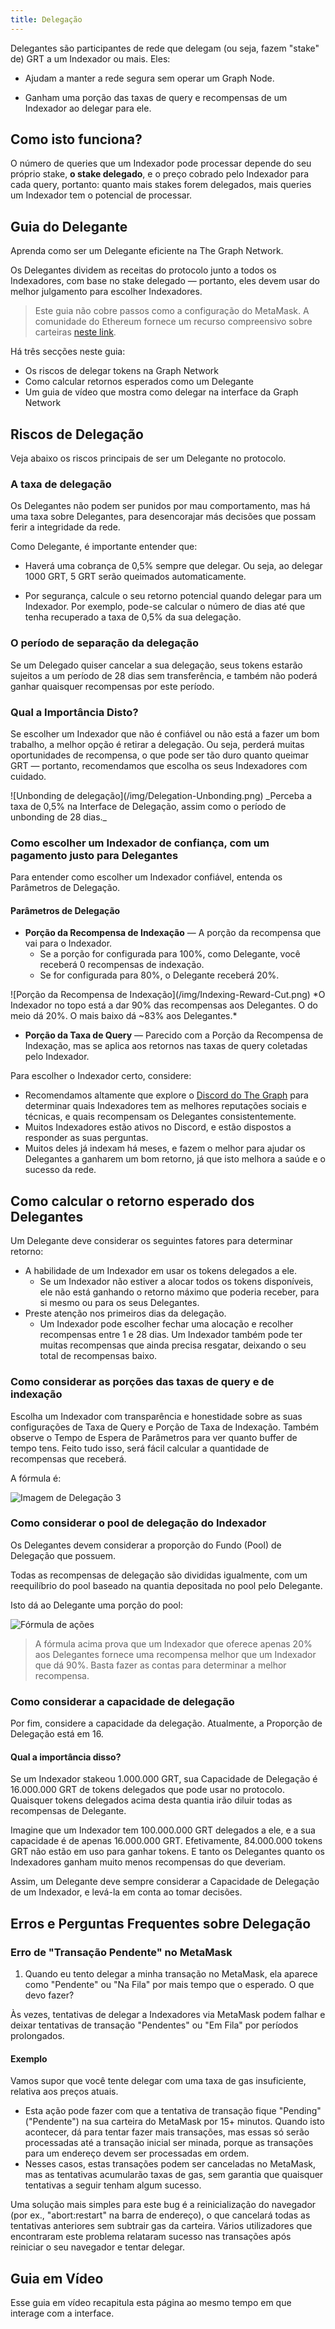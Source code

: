 ```yaml
---
title: Delegação
---
```


Delegantes são participantes de rede que delegam (ou seja, fazem "stake" de) GRT a um Indexador ou mais. Eles:

- Ajudam a manter a rede segura sem operar um Graph Node.

- Ganham uma porção das taxas de query e recompensas de um Indexador ao delegar para ele.

## Como isto funciona?

O número de queries que um Indexador pode processar depende do seu próprio stake, **o stake delegado**, e o preço cobrado pelo Indexador para cada query, portanto: quanto mais stakes forem delegados, mais queries um Indexador tem o potencial de processar.

## Guia do Delegante

Aprenda como ser um Delegante eficiente na The Graph Network.

Os Delegantes dividem as receitas do protocolo junto a todos os Indexadores, com base no stake delegado — portanto, eles devem usar do melhor julgamento para escolher Indexadores.

> Este guia não cobre passos como a configuração do MetaMask. A comunidade do Ethereum fornece um recurso compreensivo sobre carteiras [neste link](https://ethereum.org/en/wallets/).

Há três secções neste guia:

- Os riscos de delegar tokens na Graph Network
- Como calcular retornos esperados como um Delegante
- Um guia de vídeo que mostra como delegar na interface da Graph Network

## Riscos de Delegação

Veja abaixo os riscos principais de ser um Delegante no protocolo.

### A taxa de delegação

Os Delegantes não podem ser punidos por mau comportamento, mas há uma taxa sobre Delegantes, para desencorajar más decisões que possam ferir a integridade da rede.

Como Delegante, é importante entender que:

- Haverá uma cobrança de 0,5% sempre que delegar. Ou seja, ao delegar 1000 GRT, 5 GRT serão queimados automaticamente.

- Por segurança, calcule o seu retorno potencial quando delegar para um Indexador. Por exemplo, pode-se calcular o número de dias até que tenha recuperado a taxa de 0,5% da sua delegação.

### O período de separação da delegação

Se um Delegado quiser cancelar a sua delegação, seus tokens estarão sujeitos a um período de 28 dias sem transferência, e também não poderá ganhar quaisquer recompensas por este período.

### Qual a Importância Disto?

Se escolher um Indexador que não é confiável ou não está a fazer um bom trabalho, a melhor opção é retirar a delegação. Ou seja, perderá muitas oportunidades de recompensa, o que pode ser tão duro quanto queimar GRT — portanto, recomendamos que escolha os seus Indexadores com cuidado.

<div sx={{ mx: 'auto', maxWidth: '400px' }}>
  ![Unbonding de delegação](/img/Delegation-Unbonding.png) _Perceba a taxa de 0,5% na Interface de Delegação, assim como o período de unbonding de 28 dias._
</div>

### Como escolher um Indexador de confiança, com um pagamento justo para Delegantes

Para entender como escolher um Indexador confiável, entenda os Parâmetros de Delegação.

#### Parâmetros de Delegação

- **Porção da Recompensa de Indexação** — A porção da recompensa que vai para o Indexador.
  - Se a porção for configurada para 100%, como Delegante, você receberá 0 recompensas de indexação.
  - Se for configurada para 80%, o Delegante receberá 20%.

<div sx={{ mx: 'auto', maxWidth: '700px' }}>
  ![Porção da Recompensa de Indexação](/img/Indexing-Reward-Cut.png) *O Indexador no topo está a dar 90% das recompensas aos Delegantes. O do meio dá 20%. O mais baixo dá ~83% aos Delegantes.*
</div>

- **Porção da Taxa de Query** — Parecido com a Porção da Recompensa de Indexação, mas se aplica aos retornos nas taxas de query coletadas pelo Indexador.

Para escolher o Indexador certo, considere:

- Recomendamos altamente que explore o [Discord do The Graph](https://discord.gg/graphprotocol) para determinar quais Indexadores tem as melhores reputações sociais e técnicas, e quais recompensam os Delegantes consistentemente.
- Muitos Indexadores estão ativos no Discord, e estão dispostos a responder as suas perguntas.
- Muitos deles já indexam há meses, e fazem o melhor para ajudar os Delegantes a ganharem um bom retorno, já que isto melhora a saúde e o sucesso da rede.

## Como calcular o retorno esperado dos Delegantes

Um Delegante deve considerar os seguintes fatores para determinar retorno:

- A habilidade de um Indexador em usar os tokens delegados a ele.
  - Se um Indexador não estiver a alocar todos os tokens disponíveis, ele não está ganhando o retorno máximo que poderia receber, para si mesmo ou para os seus Delegantes.
- Preste atenção nos primeiros dias da delegação.
  - Um Indexador pode escolher fechar uma alocação e recolher recompensas entre 1 e 28 dias. Um Indexador também pode ter muitas recompensas que ainda precisa resgatar, deixando o seu total de recompensas baixo.

### Como considerar as porções das taxas de query e de indexação

Escolha um Indexador com transparência e honestidade sobre as suas configurações de Taxa de Query e Porção de Taxa de Indexação. Também observe o Tempo de Espera de Parâmetros para ver quanto buffer de tempo tens. Feito tudo isso, será fácil calcular a quantidade de recompensas que receberá.

A fórmula é:

![Imagem de Delegação 3](/img/Delegation-Reward-Formula.png)

### Como considerar o pool de delegação do Indexador

Os Delegantes devem considerar a proporção do Fundo (Pool) de Delegação que possuem.

Todas as recompensas de delegação são divididas igualmente, com um reequilíbrio do pool baseado na quantia depositada no pool pelo Delegante.

Isto dá ao Delegante uma porção do pool:

![Fórmula de ações](/img/Share-Forumla.png)

> A fórmula acima prova que um Indexador que oferece apenas 20% aos Delegantes fornece uma recompensa melhor que um Indexador que dá 90%. Basta fazer as contas para determinar a melhor recompensa.

### Como considerar a capacidade de delegação

Por fim, considere a capacidade da delegação. Atualmente, a Proporção de Delegação está em 16.

#### Qual a importância disso?

Se um Indexador stakeou 1.000.000 GRT, sua Capacidade de Delegação é 16.000.000 GRT de tokens delegados que pode usar no protocolo. Quaisquer tokens delegados acima desta quantia irão diluir todas as recompensas de Delegante.

Imagine que um Indexador tem 100.000.000 GRT delegados a ele, e a sua capacidade é de apenas 16.000.000 GRT. Efetivamente, 84.000.000 tokens GRT não estão em uso para ganhar tokens. E tanto os Delegantes quanto os Indexadores ganham muito menos recompensas do que deveriam.

Assim, um Delegante deve sempre considerar a Capacidade de Delegação de um Indexador, e levá-la em conta ao tomar decisões.

## Erros e Perguntas Frequentes sobre Delegação

### Erro de "Transação Pendente" no MetaMask

1. Quando eu tento delegar a minha transação no MetaMask, ela aparece como "Pendente" ou "Na Fila" por mais tempo que o esperado. O que devo fazer?

Às vezes, tentativas de delegar a Indexadores via MetaMask podem falhar e deixar tentativas de transação "Pendentes" ou "Em Fila" por períodos prolongados.

#### Exemplo

Vamos supor que você tente delegar com uma taxa de gas insuficiente, relativa aos preços atuais.

- Esta ação pode fazer com que a tentativa de transação fique "Pending" ("Pendente") na sua carteira do MetaMask por 15+ minutos. Quando isto acontecer, dá para tentar fazer mais transações, mas essas só serão processadas até a transação inicial ser minada, porque as transações para um endereço devem ser processadas em ordem.
- Nesses casos, estas transações podem ser canceladas no MetaMask, mas as tentativas acumularão taxas de gas, sem garantia que quaisquer tentativas a seguir tenham algum sucesso.

Uma solução mais simples para este bug é a reinicialização do navegador (por ex., "abort:restart" na barra de endereço), o que cancelará todas as tentativas anteriores sem subtrair gas da carteira. Vários utilizadores que encontraram este problema relataram sucesso nas transações após reiniciar o seu navegador e tentar delegar.

## Guia em Vídeo

Esse guia em vídeo recapitula esta página ao mesmo tempo em que interage com a interface.

<VideoEmbed youtube="2G7S2gdURdc" />
